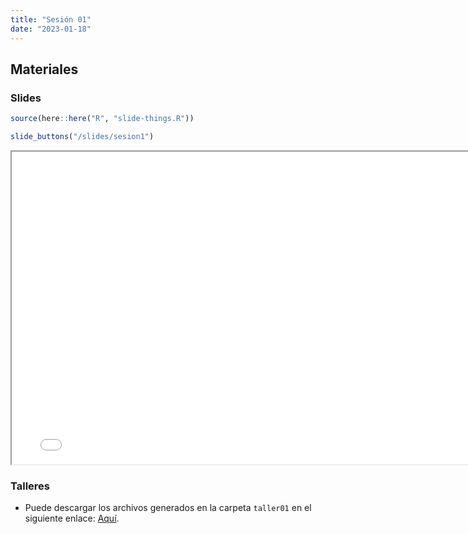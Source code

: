 ```yaml
---
title: "Sesión 01"
date: "2023-01-18"
---
```


## Materiales

::: {.panel-tabset}

### Slides

```r
source(here::here("R", "slide-things.R"))
```

```r
slide_buttons("/slides/sesion1")
```

```{=html}
<iframe width="780" height="500" src="../slides/sesion1.html" title="Sesión 1"></iframe>
```

### Talleres

- Puede descargar los archivos generados en la carpeta `taller01` en el siguiente enlace: [Aquí](https://drive.google.com/drive/folders/19d4iF-_uEQCf3RW9FVFNPUedtC7nS01V?usp=sharing).


:::


